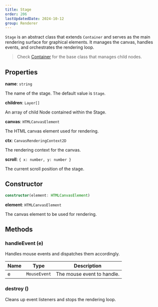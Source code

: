 ```yaml
---
title: Stage
order: 206
lastUpdatedDate: 2024-10-12
group: Renderer
---
```


`Stage` is an abstract class that extends `Container` and serves as the main rendering surface for graphical elements. It manages the canvas, handles events, and orchestrates the rendering loop.

> Check [Container](/docs/renderer/container) for the base class that manages child nodes.

## Properties

**name**: `string`

The name of the stage. The default value is `Stage`.

**children**: `Layer[]`

An array of child Node contained within the Stage.

**canvas**: `HTMLCanvasElement`

The HTML canvas element used for rendering.

**ctx**: `CanvasRenderingContext2D`

The rendering context for the canvas.

**scroll**: `{ x: number, y: number }`

The current scroll position of the stage.

## Constructor

```typescript
constructor(element: HTMLCanvasElement)
```

**element**: `HTMLCanvasElement`

The canvas element to be used for rendering.

## Methods

### handleEvent (e)

Handles mouse events and dispatches them accordingly.

| Name | Type         | Description                |
| ---- | ------------ | -------------------------- |
| e    | `MouseEvent` | The mouse event to handle. |

### destroy ()

Cleans up event listeners and stops the rendering loop.
